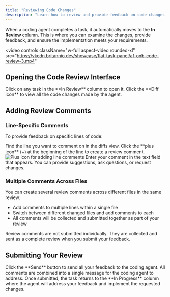 ```yaml
---
title: "Reviewing Code Changes"
description: "Learn how to review and provide feedback on code changes made by coding agents"
---
```


When a coding agent completes a task, it automatically moves to the **In Review** column. This is where you can examine the changes, provide feedback, and ensure the implementation meets your requirements.

<video
  controls
  className="w-full aspect-video rounded-xl"
  src="https://vkcdn.britannio.dev/showcase/flat-task-panel/af-onb-code-review-3.mp4"
></video>

## Opening the Code Review Interface

<Steps>
<Step title="Access the task">
  Click on any task in the **In Review** column to open it.
</Step>

<Step title="View the diffs">
  Click the **Diff icon** to view all the code changes made by the agent.
</Step>
</Steps>

## Adding Review Comments

### Line-Specific Comments

To provide feedback on specific lines of code:

<Steps>
<Step title="Locate the line">
  Find the line you want to comment on in the diffs view.
</Step>

<Step title="Add a comment">
  Click the **plus icon** (+) at the beginning of the line to create a review comment.

  <Frame>
  <img src="/images/add-line-comment.png" alt="Plus icon for adding line comments" />
  </Frame>
</Step>

<Step title="Write your feedback">
  Enter your comment in the text field that appears. You can provide suggestions, ask questions, or request changes.
</Step>
</Steps>

### Multiple Comments Across Files

You can create several review comments across different files in the same review:

- Add comments to multiple lines within a single file
- Switch between different changed files and add comments to each
- All comments will be collected and submitted together as part of your review

<Note>
Review comments are not submitted individually. They are collected and sent as a complete review when you submit your feedback.
</Note>

## Submitting Your Review

<Steps>
<Step title="Submit the review">
  Click the **Send** button to send all your feedback to the coding agent.

  <Info>
  All comments are combined into a single message for the coding agent to address.
  </Info>
</Step>

<Step title="Task moves back to In Progress">
  Once submitted, the task returns to the **In Progress** column where the agent will address your feedback and implement the requested changes.
</Step>
</Steps>


